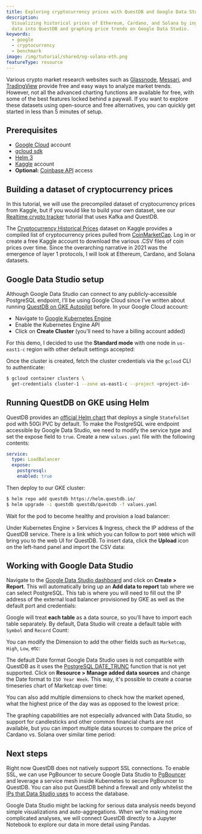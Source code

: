 ```yaml
---
title: Exploring cryptocurrency prices with QuestDB and Google Data Studio
description:
  Visualizing historical prices of Ethereum, Cardano, and Solana by ingesting
  data into QuestDB and graphing price trends on Google Data Studio.
keywords:
  - google
  - cryptocurrency
  - benchmark
image: /img/tutorial/shared/og-solana-eth.png
featureType: resource
---
```



<Screenshot
  alt="A series of logos of popular cryptocurrencies"
  height={385}
  src="/img/tutorial/2022-02-10/banner.png"
  width={850}
/>

Various crypto market research websites such as
[Glassnode](https://glassnode.com/), [Messari](https://messari.io/), and
[TradingView](https://www.tradingview.com/) provide free and easy ways to
analyze market trends. However, not all the advanced charting functions are
available for free, with some of the best features locked behind a paywall. If
you want to explore these datasets using open-source and free alternatives, you
can quickly get started in less than 5 minutes of setup.

## Prerequisites

- [Google Cloud](https://console.cloud.google.com) account
- [gcloud sdk](https://cloud.google.com/sdk/docs/install)
- [Helm 3](https://helm.sh/docs/intro/install/)
- [Kaggle](https://www.kaggle.com/) account
- **Optional:** [Coinbase API](https://developers.coinbase.com/) access

## Building a dataset of cryptocurrency prices

In this tutorial, we will use the precompiled dataset of cryptocurrency prices
from Kaggle, but if you would like to build your own dataset, see our
[Realtime crypto tracker](/tutorial/2021/02/18/realtime-crypto-tracker-with-kafka-and-questdb)
tutorial that uses Kafka and QuestDB.

The
[Cryptocurrency Historical Prices](https://www.kaggle.com/sudalairajkumar/cryptocurrencypricehistory)
dataset on Kaggle provides a compiled list of cryptocurrency prices pulled from
[CoinMarketCap](https://coinmarketcap.com/). Log in or create a free Kaggle
account to download the various .CSV files of coin prices over time. Since the
overarching narrative in 2021 was the emergence of layer 1 protocols, I will
look at Ethereum, Cardano, and Solana datasets.

## Google Data Studio setup

Although Google Data Studio can connect to any publicly-accessible PostgreSQL
endpoint, I’ll be using Google Cloud since I’ve written about running
[QuestDB on GKE Autopilot](/tutorial/2021/03/18/questdb-and-prometheus-on-gke-autopilot/)
before. In your Google Cloud account:

- Navigate to
  [Google Kubernetes Engine](https://console.cloud.google.com/kubernetes)
- Enable the Kubernetes Engine API
- Click on **Create Cluster** (you’ll need to have a billing account added)

For this demo, I decided to use the **Standard mode** with one node in
`us-east1-c` region with other default settings accepted:

<Screenshot
  alt="Creating a QuestDB cluster using GKE on Google Cloud"
  height={385}
  src="/img/tutorial/2022-02-10/create_cluster.png"
  width={650}
/>

Once the cluster is created, fetch the cluster credentials via the `gcloud` CLI
to authenticate:

```bash
$ gcloud container clusters \
  get-credentials cluster-1 --zone us-east1-c --project <project-id>
```

## Running QuestDB on GKE using Helm

QuestDB provides an [official Helm chart](/docs/deployment/kubernetes/) that deploys
a single `StatefulSet` pod with 50Gi PVC by default. To make the PostgreSQL wire
endpoint accessible by Google Data Studio, we need to modify the service type
and set the expose field to `true`. Create a new `values.yaml` file with the
following contents:

```yaml title="values.yaml"
service:
  type: LoadBalancer
  expose:
    postgresql:
    enabled: true
```

Then deploy to our GKE cluster:

```bash
$ helm repo add questdb https://helm.questdb.io/
$ helm upgrade -i questdb questdb/questdb -f values.yaml
```

Wait for the pod to become healthy and provision a load balancer:

<Screenshot
  alt="Viewing the state of a QuestDB cluster on Google Cloud Platform"
  height={385}
  src="/img/tutorial/2022-02-10/load_balancer.png"
  width={650}
/>

Under Kubernetes Engine > Services & Ingress, check the IP address of the
QuestDB service. There is a link which you can follow to port `9000` which will
bring you to the web UI for QuestDB. To insert data, click the **Upload** icon
on the left-hand panel and import the CSV data:

<Screenshot
  alt="Importing cryptocurrency data via CSV upload in QuestDB's web UI"
  height={385}
  src="/img/tutorial/2022-02-10/import_csv.png"
  width={1000}
/>

## Working with Google Data Studio

Navigate to the [Google Data Studio dashboard](https://datastudio.google.com)
and click on **Create > Report**. This will automatically bring up an **Add data
to report** tab where we can select PostgreSQL. This tab is where you will need
to fill out the IP address of the external load balancer provisioned by GKE as
well as the default port and credentials:

<Screenshot
  alt="Authenticating with QuestDB via Google Data Studio"
  height={385}
  src="/img/tutorial/2022-02-10/db_auth.png"
  width={300}
/>

Google will treat **each table** as a data source, so you’ll have to import each
table separately. By default, Data Studio will create a default table with
`Symbol` and `Record` Count:

<Screenshot
  alt="Mapping table schema in Google Data Studio"
  height={385}
  src="/img/tutorial/2022-02-10/schema.png"
  width={400}
/>

You can modify the Dimension to add the other fields such as `Marketcap`,
`High`, `Low`, etc:

<Screenshot
  alt="A QuestDB table with multiple columns in Google Data Studio"
  height={385}
  src="/img/tutorial/2022-02-10/dimensions.png"
  width={600}
/>

The default Date format Google Data Studio uses is not compatible with QuestDB
as it uses the
[PostgreSQL DATE_TRUNC](https://github.com/questdb/questdb/issues/1818) function
that is not yet supported. Click on **Resource > Manage added data sources** and
change the Date format to `ISO Year Week`. This way, it's possible to create a
coarse timeseries chart of Marketcap over time:

<Screenshot
  alt="A timeseries chart showing cryptocurrency market cap over time"
  height={385}
  src="/img/tutorial/2022-02-10/marketcap.png"
  width={600}
/>

You can also add multiple dimensions to check how the market opened, what the
highest price of the day was as opposed to the lowest price:

<Screenshot
  alt="A timeseries chart showing multiple cryptocurrency market caps over time"
  height={385}
  src="/img/tutorial/2022-02-10/multiple_dimensions.png"
  width={600}
/>

The graphing capabilities are not especially advanced with Data Studio, so
support for candlesticks and other common financial charts are not available,
but you can import multiple data sources to compare the price of Cardano vs.
Solana over similar time period:

<Screenshot
  alt="A timeseries chart showing Cardano versus Solana market caps over time"
  height={385}
  src="/img/tutorial/2022-02-10/cardano_solana.png"
  width={600}
/>

## Next steps

Right now QuestDB does not natively support SSL connections. To enable SSL, we
can use PgBouncer to secure Google Data Studio to
[PgBouncer](https://www.pgbouncer.org/) and leverage a service mesh inside
Kubernetes to secure PgBouncer to QuestDB. You can also put QuestDB behind a
firewall and only whitelist the
[IPs that Data Studio uses](https://support.google.com/datastudio/answer/7288010?hl=en#zippy=%2Cin-this-article)
to access the database.

Google Data Studio might be lacking for serious data analysis needs beyond
simple visualizations and auto-aggregations. When we're making more complicated
analyses, we will connect QuestDB directly to a Jupyter Notebook to explore our
data in more detail using Pandas.

